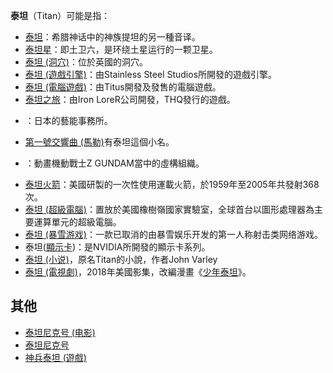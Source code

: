 '''泰坦'''（Titan）可能是指：
* [[泰坦|泰坦]]：希腊神话中的神族提坦的另一種音译。
* [[泰坦星|泰坦星]]：即土卫六，是环绕土星运行的一颗卫星。
* [[泰坦_(洞穴)|泰坦 (洞穴)]]：位於英國的洞穴。
* [[泰坦_(遊戲引擎)|泰坦 (遊戲引擎)]]：由Stainless Steel Studios所開發的遊戲引擎。
* [[泰坦_(電腦遊戲)|泰坦 (電腦遊戲)]]：由Titus開發及發售的電腦遊戲。
* [[泰坦之旅|泰坦之旅]]：由Iron LoreR公司開發，THQ發行的遊戲。
* {{nihongo|[[泰坦_(藝能事務所)|泰坦 (藝能事務所)]]|タイタン}}：日本的藝能事務所。
* [[第一號交響曲_(馬勒)|第一號交響曲 (馬勒)]]有泰坦這個小名。
* {{nihongo|[[迪坦斯|-{zh-hans:泰坦斯;zh-hk:泰坦斯;zh-tw:迪坦斯;}-]]|ティターンズ}}：動畫機動戰士Z GUNDAM當中的虛構組織。
* [[泰坦火箭|泰坦火箭]]：美國研製的一次性使用運載火箭，於1959年至2005年共發射368次。
* [[泰坦_(超級電腦)|泰坦 (超級電腦)]]：置放於美國橡樹嶺國家實驗室，全球首台以圖形處理器為主要運算單元的超級電腦。
* [[泰坦_(暴雪游戏)|泰坦 (暴雪游戏)]]：一款已取消的由暴雪娱乐开发的第一人称射击类网络游戏。
* 泰坦([[顯示卡|顯示卡]])：是NVIDIA所開發的顯示卡系列。
*[[泰坦_(小说)|泰坦 (小说)]]，原名Titan的小說，作者John Varley
*[[泰坦_(電視劇)|泰坦 (電視劇)]]，2018年美國影集，改編漫畫《[[少年泰坦|少年泰坦]]》。

== 其他 ==
* [[泰坦尼克号_(电影)|泰坦尼克号 (电影)]]
* [[泰坦尼克号|泰坦尼克号]]
* [[神兵泰坦|神兵泰坦 (遊戲)]]

{{disambig|T|Cat=二字译名消歧义}}